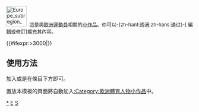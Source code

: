 <div class="notice metadata" id="stub" style="font-size: small;">[[File:Europe_subregion_map_world_factbook.svg|55px]]&nbsp;&nbsp;這是與[[歐洲]][[:Category:歐洲運動員|運動員]]相關的[[Wikipedia:小作品|小作品]]。你可以-{zh-hant:透過;zh-hans:通过}-<span class="plainlinks">[{{fullurl:{{FULLPAGENAME}}|action=edit}} 編輯或修訂]</span>擴充其內容。</div><includeonly>[[Category:歐洲體育人物小作品|{{PAGENAME}}]]{{#ifexpr:{{PAGESIZE:{{FULLPAGENAME}}|R}}>3000|[[Category:字数已超过3000字节的小作品|{{PAGENAME}}]]}}</includeonly><noinclude>

==使用方法==
加入'''{{tl|Europe-sport-bio-stub}}'''或是'''{{tl|歐洲體育人物小作品}}'''在條目下方即可。

置放本模板的頁面將自動加入[[:Category:歐洲體育人物小作品]]中。

[[Category:歐洲體育人物小作品|*]]
[[Category:運動員小作品模板|E]]
[[Category:歐洲人物小作品模板|S]]
</noinclude>